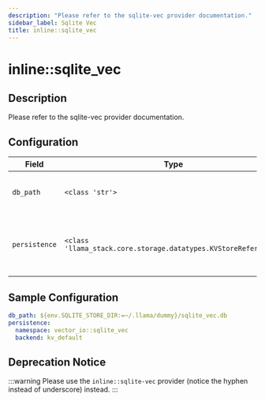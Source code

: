 ```yaml
---
description: "Please refer to the sqlite-vec provider documentation."
sidebar_label: Sqlite Vec
title: inline::sqlite_vec
---
```


# inline::sqlite_vec

## Description


Please refer to the sqlite-vec provider documentation.


## Configuration

| Field | Type | Required | Default | Description |
|-------|------|----------|---------|-------------|
| `db_path` | `<class 'str'>` | No |  | Path to the SQLite database file |
| `persistence` | `<class 'llama_stack.core.storage.datatypes.KVStoreReference'>` | No |  | Config for KV store backend (SQLite only for now) |

## Sample Configuration

```yaml
db_path: ${env.SQLITE_STORE_DIR:=~/.llama/dummy}/sqlite_vec.db
persistence:
  namespace: vector_io::sqlite_vec
  backend: kv_default
```
## Deprecation Notice

:::warning
Please use the `inline::sqlite-vec` provider (notice the hyphen instead of underscore) instead.
:::
